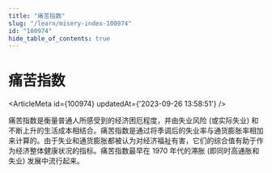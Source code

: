 ```yaml
---
title: "痛苦指数"
slug: "/learn/misery-index-100974"
id: "100974"
hide_table_of_contents: true
---
```



# 痛苦指数

<ArticleMeta id={100974} updatedAt={'2023-09-26 13:58:51'} />
<div className='border-solid border-b border-t-0 my-4 border-[var(--ifm-color-gray-300)]' />

痛苦指数是衡量普通人所感受到的经济困厄程度，并由失业风险 (或实际失业) 和不断上升的生活成本相结合。痛苦指数是通过将季调后的失业率与通货膨胀率相加来计算的。由于失业和通货膨胀都被认为对经济福祉有害，它们的综合值有助于作为经济整体健康状况的指标。痛苦指数最早在 1970 年代的滞胀 (即同时高通胀和失业) 发展中流行起来。
